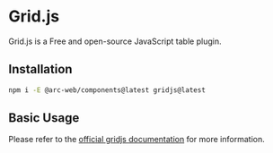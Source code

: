 
<Meta title="integrations/Grid.js" of={GridJSStories} />

# Grid.js

Grid.js is a Free and open-source JavaScript table plugin.

## Installation

```bash
npm i -E @arc-web/components@latest gridjs@latest
```

## Basic Usage

<Canvas of={GridJSStories.Default} />

Please refer to the [official gridjs documentation](https://gridjs.io/) for more information.
